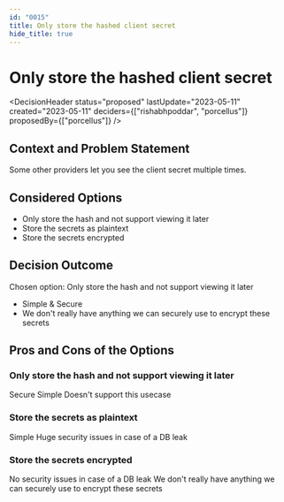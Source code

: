 ```yaml
---
id: "0015"
title: Only store the hashed client secret
hide_title: true
---
```



# Only store the hashed client secret

<DecisionHeader status="proposed" lastUpdate="2023-05-11" created="2023-05-11" deciders={["rishabhpoddar", "porcellus"]} proposedBy={["porcellus"]} />

## Context and Problem Statement

Some other providers let you see the client secret multiple times.

## Considered Options

* Only store the hash and not support viewing it later
* Store the secrets as plaintext
* Store the secrets encrypted

## Decision Outcome

Chosen option: Only store the hash and not support viewing it later

* Simple & Secure
* We don't really have anything we can securely use to encrypt these secrets

## Pros and Cons of the Options

### Only store the hash and not support viewing it later

<ArgumentPro> Secure </ArgumentPro>
<ArgumentPro> Simple </ArgumentPro>
<ArgumentCon> Doesn't support this usecase </ArgumentCon>

### Store the secrets as plaintext

<ArgumentPro> Simple </ArgumentPro>
<ArgumentCon> Huge security issues in case of a DB leak </ArgumentCon>

### Store the secrets encrypted

<ArgumentPro> No security issues in case of a DB leak </ArgumentPro>
<ArgumentCon> We don't really have anything we can securely use to encrypt these secrets </ArgumentCon>
